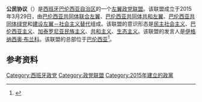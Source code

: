 '''公民协议'''（{{lang-ca|Acord Ciutadà}}）是[[西班牙|西班牙]][[巴伦西亚自治区|巴伦西亚自治区]]的一个[[左翼|左翼]][[政党联盟|政党联盟]]。该联盟成立于2015年3月29日，由[[巴伦西亚共同体联合左翼|巴伦西亚共同体联合左翼]]、[[巴伦西亚共同体共和左翼|巴伦西亚共同体共和左翼]]、[[巴伦西亚共同体绿党|巴伦西亚共同体绿党]]和[[建设左翼－社会主义替代|建设左翼－社会主义替代]]组成。该联盟的意识形态是[[民主社会主义|民主社会主义]]、[[巴伦西亚主义|巴伦西亚主义]]、[[加泰罗尼亚民族主义|加泰罗尼亚民族主义]]、[[共和主义|共和主义]]、[[生态主义|生态主义]]。该联盟的发言人是[[伊格纳西奥·布兰科|伊格纳西奥·布兰科]]。该联盟的总部位于[[巴伦西亚|巴伦西亚]]<ref>{{cite news |date=29 March 2015 |title=EUPV irá a las autonómicas en coalición con Els Verds, ERPV y AS |url=https://www.europapress.es/comunitat-valenciana/noticia-eupv-ira-autonomicas-coalicion-els-verds-erpv-as-20150329112410.html |language=es |work=Europa Press |access-date=19 January 2019 |archive-date=2020-10-19 |archive-url=https://web.archive.org/web/20201019065456/https://www.europapress.es/comunitat-valenciana/noticia-eupv-ira-autonomicas-coalicion-els-verds-erpv-as-20150329112410.html |dead-url=no }}</ref>。

==参考资料==
{{reflist}}

[[Category:西班牙政党|Category:西班牙政党]]
[[Category:政党联盟|Category:政党联盟]]
[[Category:2015年建立的政黨|Category:2015年建立的政黨]]